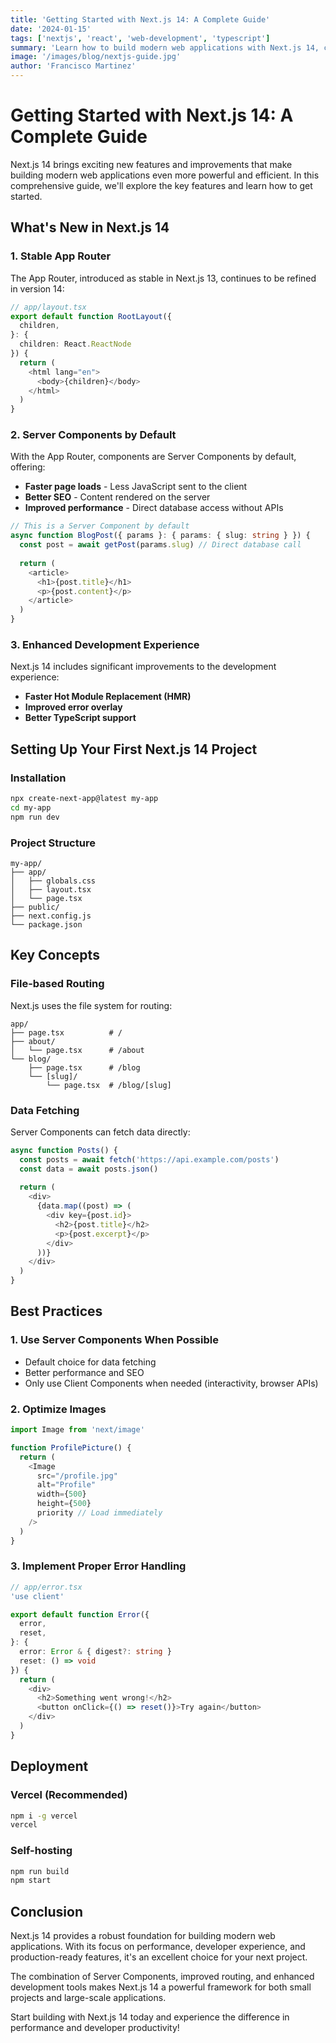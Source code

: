 ```yaml
---
title: 'Getting Started with Next.js 14: A Complete Guide'
date: '2024-01-15'
tags: ['nextjs', 'react', 'web-development', 'typescript']
summary: 'Learn how to build modern web applications with Next.js 14, covering app router, server components, and best practices.'
image: '/images/blog/nextjs-guide.jpg'
author: 'Francisco Martinez'
---
```


# Getting Started with Next.js 14: A Complete Guide

Next.js 14 brings exciting new features and improvements that make building modern web applications even more powerful and efficient. In this comprehensive guide, we'll explore the key features and learn how to get started.

## What's New in Next.js 14

### 1. Stable App Router
The App Router, introduced as stable in Next.js 13, continues to be refined in version 14:

```typescript
// app/layout.tsx
export default function RootLayout({
  children,
}: {
  children: React.ReactNode
}) {
  return (
    <html lang="en">
      <body>{children}</body>
    </html>
  )
}
```

### 2. Server Components by Default
With the App Router, components are Server Components by default, offering:
- **Faster page loads** - Less JavaScript sent to the client
- **Better SEO** - Content rendered on the server
- **Improved performance** - Direct database access without APIs

```typescript
// This is a Server Component by default
async function BlogPost({ params }: { params: { slug: string } }) {
  const post = await getPost(params.slug) // Direct database call
  
  return (
    <article>
      <h1>{post.title}</h1>
      <p>{post.content}</p>
    </article>
  )
}
```

### 3. Enhanced Development Experience
Next.js 14 includes significant improvements to the development experience:
- **Faster Hot Module Replacement (HMR)**
- **Improved error overlay**
- **Better TypeScript support**

## Setting Up Your First Next.js 14 Project

### Installation
```bash
npx create-next-app@latest my-app
cd my-app
npm run dev
```

### Project Structure
```
my-app/
├── app/
│   ├── globals.css
│   ├── layout.tsx
│   └── page.tsx
├── public/
├── next.config.js
└── package.json
```

## Key Concepts

### File-based Routing
Next.js uses the file system for routing:

```
app/
├── page.tsx          # /
├── about/
│   └── page.tsx      # /about
└── blog/
    ├── page.tsx      # /blog
    └── [slug]/
        └── page.tsx  # /blog/[slug]
```

### Data Fetching
Server Components can fetch data directly:

```typescript
async function Posts() {
  const posts = await fetch('https://api.example.com/posts')
  const data = await posts.json()
  
  return (
    <div>
      {data.map((post) => (
        <div key={post.id}>
          <h2>{post.title}</h2>
          <p>{post.excerpt}</p>
        </div>
      ))}
    </div>
  )
}
```

## Best Practices

### 1. Use Server Components When Possible
- Default choice for data fetching
- Better performance and SEO
- Only use Client Components when needed (interactivity, browser APIs)

### 2. Optimize Images
```typescript
import Image from 'next/image'

function ProfilePicture() {
  return (
    <Image
      src="/profile.jpg"
      alt="Profile"
      width={500}
      height={500}
      priority // Load immediately
    />
  )
}
```

### 3. Implement Proper Error Handling
```typescript
// app/error.tsx
'use client'

export default function Error({
  error,
  reset,
}: {
  error: Error & { digest?: string }
  reset: () => void
}) {
  return (
    <div>
      <h2>Something went wrong!</h2>
      <button onClick={() => reset()}>Try again</button>
    </div>
  )
}
```

## Deployment

### Vercel (Recommended)
```bash
npm i -g vercel
vercel
```

### Self-hosting
```bash
npm run build
npm start
```

## Conclusion

Next.js 14 provides a robust foundation for building modern web applications. With its focus on performance, developer experience, and production-ready features, it's an excellent choice for your next project.

The combination of Server Components, improved routing, and enhanced development tools makes Next.js 14 a powerful framework for both small projects and large-scale applications.

Start building with Next.js 14 today and experience the difference in performance and developer productivity! 